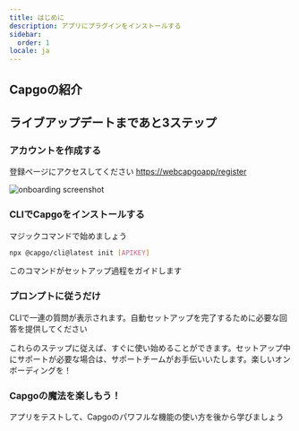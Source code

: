 ```yaml
---
title: はじめに
description: アプリにプラグインをインストールする
sidebar:
  order: 1
locale: ja
---
```



## Capgoの紹介
<YouTube id="NzXXKoyhTIo" title="Capgo in 15 min" />

## ライブアップデートまであと3ステップ

### アカウントを作成する

登録ページにアクセスしてください [https://webcapgoapp/register](https://webcapgoapp/register)

![onboarding screenshot](/onboardwebp "onboarding screenshot")

### CLIでCapgoをインストールする

マジックコマンドで始めましょう

```bash
npx @capgo/cli@latest init [APIKEY]
```

このコマンドがセットアップ過程をガイドします

### プロンプトに従うだけ

CLIで一連の質問が表示されます。自動セットアップを完了するために必要な回答を提供してください

<Aside type="tip">
  これらのステップに従えば、すぐに使い始めることができます。セットアップ中にサポートが必要な場合は、サポートチームがお手伝いいたします。楽しいオンボーディングを！
</Aside>

### Capgoの魔法を楽しもう！

アプリをテストして、Capgoのパワフルな機能の使い方を後から学びましょう
